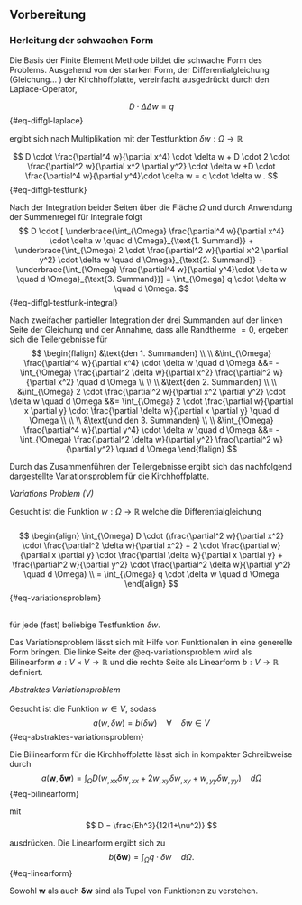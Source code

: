 ## Vorbereitung 

### Herleitung der schwachen Form {#sec-schwache-form}

Die Basis der Finite Element Methode bildet die schwache Form des Problems. Ausgehend von der starken Form, der Differentialgleichung (Gleichung... ) der Kirchhoffplatte, vereinfacht ausgedrückt durch den Laplace-Operator,

$$
D \cdot \Delta \Delta w = q 
$$ {#eq-diffgl-laplace}

ergibt sich nach Multiplikation mit der Testfunktion $\delta w : \Omega \to \mathbb{R}$

$$
D \cdot  \frac{\partial^4 w}{\partial x^4} \cdot \delta w 
+ D \cdot  2 \cdot \frac{\partial^2 w}{\partial x^2 \partial y^2} \cdot \delta w 
+D \cdot \frac{\partial^4 w}{\partial y^4}\cdot \delta w  
=  q \cdot \delta w .
$$ {#eq-diffgl-testfunk}

Nach der Integration beider Seiten über die Fläche $\Omega$ und durch Anwendung der Summenregel für Integrale folgt
$$
D \cdot [ \underbrace{\int_{\Omega} \frac{\partial^4 w}{\partial x^4} \cdot \delta w \quad d \Omega}_{\text{1. Summand}} + \underbrace{\int_{\Omega} 2 \cdot \frac{\partial^2 w}{\partial x^2 \partial y^2} \cdot \delta w \quad d \Omega}_{\text{2. Summand}} + \underbrace{\int_{\Omega} \frac{\partial^4 w}{\partial y^4}\cdot \delta w \quad d \Omega}_{\text{3. Summand}}] = \int_{\Omega} q \cdot \delta w \quad d \Omega.
$$ {#eq-diffgl-testfunk-integral}

Nach zweifacher partieller Integration der drei Summanden auf der linken Seite der Gleichung und der Annahme, dass alle Randtherme $=0$, ergeben sich die Teilergebnisse für
$$
\begin{flalign}
&\text{den 1. Summanden} \\
\\
&\int_{\Omega} \frac{\partial^4 w}{\partial x^4} \cdot \delta w \quad d \Omega
&&=
- \int_{\Omega} \frac{\partial^2 \delta w}{\partial x^2} \frac{\partial^2 w}{\partial x^2} \quad d \Omega \\
\\
\\
&\text{den 2. Summanden} \\
\\
&\int_{\Omega} 2 \cdot \frac{\partial^2 w}{\partial x^2 \partial y^2} \cdot \delta w \quad d \Omega
&&= \int_{\Omega} 2 \cdot \frac{\partial w}{\partial x \partial y} \cdot \frac{\partial \delta w}{\partial x \partial y} \quad d \Omega \\
\\
\\
&\text{und den 3. Summanden} \\
\\
&\int_{\Omega} \frac{\partial^4 w}{\partial y^4} \cdot \delta w \quad d \Omega
&&=
- \int_{\Omega} \frac{\partial^2 \delta w}{\partial y^2} \frac{\partial^2 w}{\partial y^2} \quad d \Omega
\end{flalign}
$$


Durch das Zusammenführen der Teilergebnisse ergibt sich das nachfolgend dargestellte Variationsproblem für die Kirchhoffplatte.

::: {.block fill="luma(230)" inset="8pt" radius="4pt"}
*Variations Problem (V)* \

Gesucht ist die Funktion $w:\Omega \to \mathbb{R}$ welche die Differentialgleichung
\
\
$$
\begin{align}
\int_{\Omega} D \cdot (\frac{\partial^2 w}{\partial x^2} \cdot \frac{\partial^2 \delta w}{\partial x^2} + 2 \cdot \frac{\partial w}{\partial x \partial y} \cdot \frac{\partial \delta w}{\partial x \partial y} + \frac{\partial^2 w}{\partial y^2} \cdot \frac{\partial^2 \delta w}{\partial y^2} \quad d \Omega) \\ 
= \int_{\Omega} q \cdot \delta w \quad d \Omega
\end{align}
$$ {#eq-variationsproblem}

\
<!-- 
__Eigentlich RICHTIG__
$$
\begin{align}
\int_{\Omega}  D (1+\nu) \cdot (\frac{\partial^2 w}{\partial x^2} \cdot \frac{\partial^2 \delta w}{\partial x^2} + 2 \cdot \frac{\partial w}{\partial x \partial y} \cdot \frac{\partial \delta w}{\partial x \partial y} + \frac{\partial^2 w}{\partial y^2} \cdot \frac{\partial^2 \delta w}{\partial y^2} \quad d \Omega) \\ 
= \int_{\Omega} q \cdot \delta w \quad d \Omega
\end{align}
$$ {#eq-variationsproblem-2}
 -->
für jede (fast) beliebige Testfunktion $\delta w$.

:::

Das Variationsproblem lässt sich mit Hilfe von Funktionalen in eine generelle Form bringen. Die linke Seite der @eq-variationsproblem wird als Bilinearform $a:V \times V \to \mathbb{R}$ und die rechte Seite als Linearform $b:V \to \mathbb{R}$ definiert.

::: {.block fill="luma(230)" inset="8pt" radius="4pt"}

*Abstraktes Variationsproblem* 
\
\
Gesucht ist die Funktion $w \in V$, sodass 
$$
a(w, \delta w)= b(\delta w)  \quad \forall \quad \delta w \in V
$${#eq-abstraktes-variationsproblem}

:::

Die Bilinearform für die Kirchhoffplatte lässt sich in kompakter Schreibweise durch
$$ 
a(\mathbf{w}, \mathbf{\delta w}) = \int_{\Omega} D (w_{,xx} \delta w_{,xx} + 2 w_{,xy} \delta w_{,xy} + w_{,yy} \delta w_{,yy} ) \quad d \Omega 
$$ {#eq-bilinearform}

mit
$$
D = \frac{Eh^3}{12(1+\nu^2)}
$$

ausdrücken. Die Linearform ergibt sich zu
$$ 
b(\mathbf{\delta w}) = \int_{\Omega} q \cdot \delta w \quad d \Omega.
$$ {#eq-linearform}

Sowohl $\mathbf{w}$ als auch $\mathbf{\delta w}$ sind als Tupel von Funktionen zu verstehen.
<!-- 
### Parametrisierung (Jacobi-Matrix)

Analog zu Kapitel ... erfolgt die Abbildung der physikalischen Koordinaten $(x,y) \in [(x_1,y_1),(x_2,y_2),(x_3,y_3),(x_4,y_4)]$, auf die Referenzkoordinaten $(\xi,\eta) \text{ mit} -1 \le \xi,\eta \le 1$, durch Bestimmung der Bilinearform $\hat{a}$ und  der Linearform $\hat{b}$. Für die Platte ergibt sich somit aus dem Variationsproblem (@eq-variationsproblem) die Gleichung 
$$
\hat{a}(\hat{w}, \hat{\delta w}) = \hat{b}(\hat{\delta w})
$${#eq-diffgl-referenzkoordinaten}

Es ergeben sich die Bilinearform 
$$ 
\begin{align}
&\hat{a}(\hat{w}, \hat{\delta w})  
= D \int_{\Omega}
&&\hat{w}_{,xx}(\underline{F}^{-1}(x,y)) \cdot \hat{\delta w}_{,xx}(\underline{F}^{-1}(x,y)) \\
&\qquad &&+ 2 \hat{w}_{,xy}(\underline{F}^{-1}(x,y)) \cdot \hat{\delta w}_{,xy}(\underline{F}^{-1}(x,y)) \\
\\
&\qquad &&+ \hat{w}_{,yy}(\underline{F}^{-1}(x,y)) \cdot \hat{\delta w}_{,yy}(\underline{F}^{-1}(x,y)) 
\quad d \Omega \\
\end{align} 
$$ {#eq-ahat}

und die Linearform 
$$ 
\begin{align}
&\hat{b}(\hat{\delta w})  
= \int_{\Omega} q \cdot \delta w(\underline{F}^{-1}(x,y)) \quad d \Omega
\end{align} 
$$ {#eq-bhat}

Für die Parametrisierung werden die Variablen $\beta^x$ und $\beta^y$ als Rotation der Normalen, bezogen auf die unverformte Plattenebene, innerhalb der $x-z$-Ebene bzw. der $y-z$-Ebene mit 
$$
\beta^x(x,y) = \theta_y (x,y) = - \frac{\partial w(x,y)}{\partial x}
\qquad  \text{und} \qquad 
\beta^y(x,y) = \theta_x (x,y) = - \frac{\partial w(x,y)}{\partial y}
$$

eingeführt. Mittels der Substitution von 
$$
\underline{F}^{-1}(x,y) = 
\begin{cases} 
F_x^{-1}(x,y)\quad & \to \quad \xi(x,y) \\
F_y^{-1}(x,y)\quad & \to \quad \eta(x,y)
\end{cases}
$$

und der Darstellung der Bilinearform als Matrix-Vektor Produkt resultiert
$$
\hat{a}(\hat{w}, \hat{\delta w})  
= D \int_{-1}^1 \int_{-1}^1 [\beta]^T [\delta \beta] \quad d\xi d\eta
$$

mit den Vektoren 
$$
\underline{\beta} = 
\left[ \begin{array}{center} 
\beta^x_{,x} \\
\beta^y_{,y}\\
\beta^x_{,y}+\beta^y_{,x}
\end{array}\right] 
\qquad \qquad \text{und} \qquad \qquad
\underline{\delta\beta} = 
\left[ \begin{array}{center} 
\delta\beta^x_{,x} \\
\delta\beta^y_{,y}\\
\delta\beta^x_{,y}+\delta\beta^y_{,x}
\end{array}\right] .
$$


Entsprechend der Herleitung der Transformationsmatrix in Kapitel ... ergeben sich die Vektoren zu 

$$ 
\begin{align}
\underline{\beta} &= 
\left[ \begin{array}{center} 
j_{11} \frac{\partial \beta^x(\xi(x,y),\eta(x,y))}{\partial x} +
j_{12} \frac{\partial \beta^x(\xi(x,y),\eta(x,y))}{\partial y} \\
j_{21} \frac{\partial \beta^y(\xi(x,y),\eta(x,y))}{\partial x} +
j_{22} \frac{\partial \beta^y(\xi(x,y),\eta(x,y))}{\partial y} \\
j_{11} \frac{\partial \beta^y(\xi(x,y),\eta(x,y))}{\partial x} + 
j_{12} \frac{\partial \beta^y(\xi(x,y),\eta(x,y))}{\partial y} + 
j_{21} \frac{\partial \beta^x(\xi(x,y),\eta(x,y))}{\partial x} +
j_{22} \frac{\partial \beta^x(\xi(x,y),\eta(x,y))}{\partial y}
\end{array}\right] \\
\underline{\delta\beta} &= 
\left[ \begin{array}{center} 
j_{11} \frac{\partial \delta\beta^x(\xi(x,y),\eta(x,y))}{\partial x} +
j_{12} \frac{\partial \delta\beta^x(\xi(x,y),\eta(x,y))}{\partial y} \\
j_{21} \frac{\partial \delta\beta^y(\xi(x,y),\eta(x,y))}{\partial x} +
j_{22} \frac{\partial \delta\beta^y(\xi(x,y),\eta(x,y))}{\partial y} \\
j_{11} \frac{\partial \delta\beta^y(\xi(x,y),\eta(x,y))}{\partial x} + 
j_{12} \frac{\partial \delta\beta^y(\xi(x,y),\eta(x,y))}{\partial y} + 
j_{21} \frac{\partial \delta\beta^x(\xi(x,y),\eta(x,y))}{\partial x} +
j_{22} \frac{\partial \delta\beta^x(\xi(x,y),\eta(x,y))}{\partial y}
\end{array}\right] 
\end{align}
$$ {#eq-Beta}

mit den Komponenten der inversen Transformationsmatrix definiert
$$
\begin{align}
j_{11} &= \frac{\partial F_x^{-1}(x,y)}{\partial x} \qquad
j_{12} &= \frac{\partial F_y^{-1}(x,y)}{\partial x} \\
j_{21} &= \frac{\partial F_x^{-1}(x,y)}{\partial y} \qquad
j_{22} &= \frac{\partial F_y^{-1}(x,y)}{\partial y} \\
\end{align}
$$

-----------------------------------------

$$
K u = r
$$

$$
u^e = 
\left[ \begin{array}{center} 
w_1 \\
\theta_{x1} \\
\theta_{y1} \\
w_2 \\
\theta_{x2} \\
\theta_{y2} \\
w_3 \\
\theta_{x3} \\
\theta_{y3} \\
w_4 \\
\theta_{x4} \\
\theta_{y4}
\end{array}\right] 
=
\left[ \begin{array}{center} 
w_1 \\
\frac{\partial w_1}{\partial y} \\
-\frac{\partial w_1}{\partial x} \\
w_2 \\
\frac{\partial w_2}{\partial y} \\
-\frac{\partial w_2}{\partial x} \\
w_3 \\
\frac{\partial w_3}{\partial y} \\
-\frac{\partial w_3}{\partial x} \\
w_4 \\
\frac{\partial w_4}{\partial y} \\
-\frac{\partial w_4}{\partial x}
\end{array}\right] 
$$


$$
\begin{align}
w_{,xx} &= \beta_{,x} &&= H^x_{,x} U_n \\
w_{,yy} &= \beta_{,y} &&= H^y_{,y} U_n \\
w_{,xy} &= \beta_{,x} + \beta_{,y} &&= (H^x_{,y} + H^y_{,x}) U_n \\
\end{align}
$$

$$ 
\begin{align}
K^e &= \int_{\Omega} [B]^T [D_b][B] d \Omega \\
&= 
\left[ \begin{array}{center} 
\frac{\partial H^x}{\partial x} \\
\frac{\partial H^y}{\partial y} \\
\frac{\partial H^x}{\partial y}+\frac{\partial H^y}{\partial x}
\end{array}\right]
\end{align}
$$ {#eq-bilinearform-ahat}

$$ 
a(w, \delta w) = \int_{\Omega} D 
\left[ \begin{array}{center} 
w_{,xx} &
w_{,yy} &
2w_{,xy}
\end{array}\right]
\begin{bmatrix} D & D\nu & 0 \\ D\nu & D & 0 \\ 0 & 0 & D\frac{1-\nu}{2} \end{bmatrix}
\left[ \begin{array}{center} 
\delta w_{,xx} \\
\delta w_{,yy} \\
2\delta w_{,xy}
\end{array}\right]
d \Omega 
$$


$$ 
\begin{align}
\hat{a}(\hat{w}, \hat{\delta w})  
&= \int_{\Omega}  D
\left[ \begin{array}{center} 
w_{,xx}(\underline{F}^{-1}(x,y)) &
w_{,yy}(\underline{F}^{-1}(x,y)) &
w_{,xy}(\underline{F}^{-1}(x,y))
\end{array}\right]
\left[ \begin{array}{center} 
\delta w_{,xx}(\underline{F}^{-1}(x,y)) \\
\delta w_{,yy}(\underline{F}^{-1}(x,y)) \\
2 \delta w_{,xy}(\underline{F}^{-1}(x,y))
\end{array}\right]
d \Omega \\
\end{align} 
$$ {#eq-black-scholes-04}


--------------------------------------------
Bilinearform $a:V \times V \to \mathbb{R}$
zur "Referenz"-Bilinearform $\hat{a}: \hat{V} \times \hat{V}  \to \mathbb{R}$

$$
\hat{a}(\hat{w}, \hat{\delta w}) = \hat{a}(\hat{w} \circ \underline{F}^{-1}(x,y), \hat{\delta w}\circ \underline{F}^{-1}(x,y))
$$

Linearform $b:V \to \mathbb{R}$
zur "Referenz"-Linearform $\hat{b}: \hat{V} \to \mathbb{R}$

$$
\hat{b}(\hat{\delta w}) = \hat{b}(\hat{\delta w}\circ \underline{F}^{-1}(x,y))
$$



$$
\mathbf{K^e} = \int_{\Omega} [B]^T [D_b][B]
$$




-----------------------------
Strong form: 
    Find a function which satisfies an equation at each point in the considered domain
Weak form:  
    Find a function, for which a scalar valued equation holds for any test function


Why the names strong form and weak form?
Strong form: 
    Requirements on u
    - fulfill the differential equation point wise (strongly) for each x ∈ [0, l] I two times differentiable
Weak form: 
    Requirements on u
    - differential equation fulfilled in an integral sense
    - one time differentiable (Fish and Belytschko 2007, p. 49)
 -->
